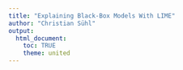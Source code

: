 ```yaml
---
title: "Explaining Black-Box Models With LIME"
author: "Christian Sühl"
output:
  html_document:
    toc: TRUE
    theme: united
---
```

